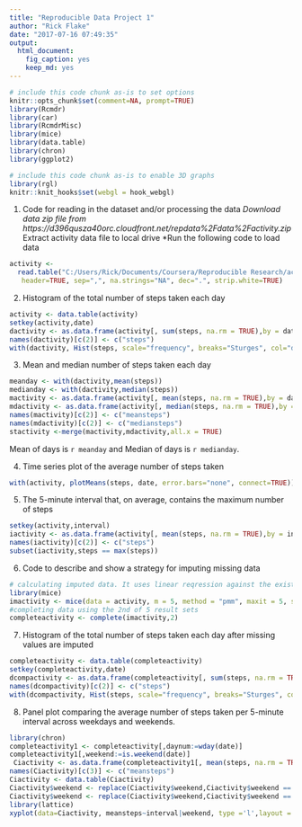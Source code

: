 ---
title: "Reproducible Data Project 1"
author: "Rick Flake"
date: "2017-07-16 07:49:35"
output: 
  html_document: 
    fig_caption: yes
    keep_md: yes
---


```{r echo=TRUE, message=TRUE}
# include this code chunk as-is to set options
knitr::opts_chunk$set(comment=NA, prompt=TRUE)
library(Rcmdr)
library(car)
library(RcmdrMisc)
library(mice)
library(data.table)
library(chron)
library(ggplot2)
```


```{r echo=TRUE, message=TRUE}
# include this code chunk as-is to enable 3D graphs
library(rgl)
knitr::knit_hooks$set(webgl = hook_webgl)
```
1) Code for reading in the dataset and/or processing the data
*Download data zip file from https://d396qusza40orc.cloudfront.net/repdata%2Fdata%2Factivity.zip
*Extract activity data file to local drive
*Run the following code to load data


```{r echo=TRUE, message=TRUE}
activity <- 
  read.table("C:/Users/Rick/Documents/Coursera/Reproducible Research/activity.csv",
   header=TRUE, sep=",", na.strings="NA", dec=".", strip.white=TRUE)
```
2) Histogram of the total number of steps taken each day

```{r echo=TRUE, message=TRUE}
activity <- data.table(activity)
setkey(activity,date)
dactivity <- as.data.frame(activity[, sum(steps, na.rm = TRUE),by = date])
names(dactivity)[c(2)] <- c("steps")
with(dactivity, Hist(steps, scale="frequency", breaks="Sturges", col="darkgray"))
```
3) Mean and median number of steps taken each day

```{r echo=TRUE, message=TRUE}
meanday <- with(dactivity,mean(steps))
medianday <- with(dactivity,median(steps))
mactivity <- as.data.frame(activity[, mean(steps, na.rm = TRUE),by = date])
mdactivity <- as.data.frame(activity[, median(steps, na.rm = TRUE),by = date])
names(mactivity)[c(2)] <- c("meansteps")
names(mdactivity)[c(2)] <- c("mediansteps")
stactivity <-merge(mactivity,mdactivity,all.x = TRUE)

```
Mean of days is `r meanday` and Median of days is `r medianday`.


4) Time series plot of the average number of steps taken

```{r echo=TRUE, message=TRUE}
with(activity, plotMeans(steps, date, error.bars="none", connect=TRUE))
```

5) The 5-minute interval that, on average, contains the maximum number of steps

```{r echo=TRUE, message=TRUE}
setkey(activity,interval)
iactivity <- as.data.frame(activity[, mean(steps, na.rm = TRUE),by = interval])
names(iactivity)[c(2)] <- c("steps")
subset(iactivity,steps == max(steps))
```

6) Code to describe and show a strategy for imputing missing data

```{r echo=TRUE, message=TRUE}
# calculating imputed data. It uses linear reqression against the existing values
library(mice)
imactivity <- mice(data = activity, m = 5, method = "pmm", maxit = 5, seed = 500)
#completing data using the 2nd of 5 result sets
completeactivity <- complete(imactivity,2)

```

7) Histogram of the total number of steps taken each day after missing values are imputed

```{r echo=TRUE, message=TRUE}
completeactivity <- data.table(completeactivity)
setkey(completeactivity,date)
dcompactivity <- as.data.frame(completeactivity[, sum(steps, na.rm = TRUE),by = date])
names(dcompactivity)[c(2)] <- c("steps")
with(dcompactivity, Hist(steps, scale="frequency", breaks="Sturges", col="darkgray"))
```

8) Panel plot comparing the average number of steps taken per 5-minute interval across weekdays and weekends. 


```{r}
library(chron)
completeactivity1 <- completeactivity[,daynum:=wday(date)]
completeactivity1[,weekend:=is.weekend(date)]
 Ciactivity <- as.data.frame(completeactivity1[, mean(steps, na.rm = TRUE),keyby = .(interval,weekend)])
names(Ciactivity)[c(3)] <- c("meansteps")
Ciactivity <- data.table(Ciactivity)
Ciactivity$weekend <- replace(Ciactivity$weekend,Ciactivity$weekend =='TRUE','Weekend')
Ciactivity$weekend <- replace(Ciactivity$weekend,Ciactivity$weekend =='FALSE','Weekday')
library(lattice)
xyplot(data=Ciactivity, meansteps~interval|weekend, type ='l',layout = c(1,2))
```


